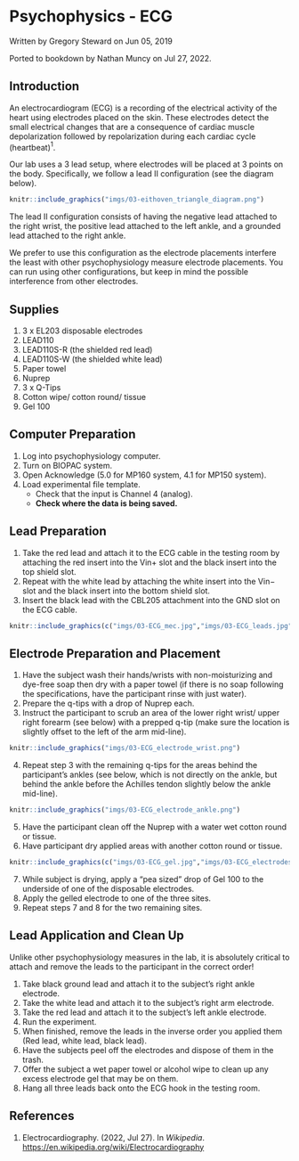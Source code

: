 # Psychophysics - ECG {#psychophys-ecg}

Written by Gregory Steward on Jun 05, 2019

Ported to bookdown by Nathan Muncy on Jul 27, 2022.

## Introduction

An electrocardiogram (ECG) is a recording of the electrical activity of the heart using electrodes placed on the skin. These electrodes detect the small electrical changes that are a consequence of cardiac muscle depolarization followed by repolarization during each cardiac cycle (heartbeat)$^1$.

Our lab uses a 3 lead setup, where electrodes will be placed at 3 points on the body. Specifically, we follow a lead II configuration (see the diagram below).

```r
knitr::include_graphics("imgs/03-eithoven_triangle_diagram.png")
```

The lead II configuration consists of having the negative lead attached to the right wrist, the positive lead attached to the left ankle, and a grounded lead attached to the right ankle.

We prefer to use this configuration as the electrode placements interfere the least with other psychophysiology measure electrode placements. You can run using other configurations, but keep in mind the possible interference from other electrodes.

## Supplies

1. 3 x EL203 disposable electrodes
2. LEAD110
3. LEAD110S-R (the shielded red lead)
4. LEAD110S-W (the shielded white lead)
5. Paper towel
6. Nuprep
7. 3 x Q-Tips
8. Cotton wipe/ cotton round/ tissue
9. Gel 100

## Computer Preparation

1. Log into psychophysiology computer.
2. Turn on BIOPAC system.
3. Open Acknowledge (5.0 for MP160 system, 4.1 for MP150 system).
4. Load experimental file template.
    + Check that the input is Channel 4 (analog).
    + **Check where the data is being saved.**

## Lead Preparation

1. Take the red lead and attach it to the ECG cable in the testing room by attaching the red insert into the Vin$+$ slot and the black insert into the top shield slot.
2. Repeat with the white lead by attaching the white insert into the Vin$-$ slot and the black insert into the bottom shield slot.
3. Insert the black lead with the CBL205 attachment into the GND slot on the ECG cable.

```r
knitr::include_graphics(c("imgs/03-ECG_mec.jpg","imgs/03-ECG_leads.jpg","imgs/03-ECG_ground_cable.jpg"))
```

## Electrode Preparation and Placement

1. Have the subject wash their hands/wrists with non-moisturizing and dye-free soap then dry with a paper towel (if there is no soap following the specifications, have the participant rinse with just water).
2. Prepare the q-tips with a drop of Nuprep each.
3. Instruct the participant to scrub an area of the lower right wrist/ upper right forearm (see below) with a prepped q-tip (make sure the location is slightly offset to the left of the arm mid-line).

```r
knitr::include_graphics("imgs/03-ECG_electrode_wrist.png")
```

4. Repeat step 3 with the remaining q-tips for the areas behind the participant's ankles (see below, which is not directly on the ankle, but behind the ankle before the Achilles tendon slightly below the ankle mid-line).

```r
knitr::include_graphics("imgs/03-ECG_electrode_ankle.png")
```

5. Have the participant clean off the Nuprep with a water wet cotton round or tissue.
6. Have participant dry applied areas with another cotton round or tissue.

```r
knitr::include_graphics(c("imgs/03-ECG_gel.jpg","imgs/03-ECG_electrodes.jpg"))
```

7. While subject is drying, apply a "pea sized" drop of Gel 100 to the underside of one of the disposable electrodes.
8. Apply the gelled electrode to one of the three sites.
9. Repeat steps 7 and 8 for the two remaining sites.

## Lead Application and Clean Up

Unlike other psychophysiology measures in the lab, it is absolutely critical to attach and remove the leads to the participant in the correct order!

1. Take black ground lead and attach it to the subject's right ankle electrode.
2. Take the white lead and attach it to the subject's right arm electrode.
3. Take the red lead and attach it to the subject's left ankle electrode.
4. Run the experiment.
5. When finished, remove the leads in the inverse order you applied them (Red lead, white lead, black lead).
6. Have the subjects peel off the electrodes and dispose of them in the trash.
7. Offer the subject a wet paper towel or alcohol wipe to clean up any excess electrode gel that may be on them.
8. Hang all three leads back onto the ECG hook in the testing room.

## References

1. Electrocardiography. (2022, Jul 27). In *Wikipedia*. [https://en.wikipedia.org/wiki/Electrocardiography](https://en.wikipedia.org/wiki/Electrocardiography)